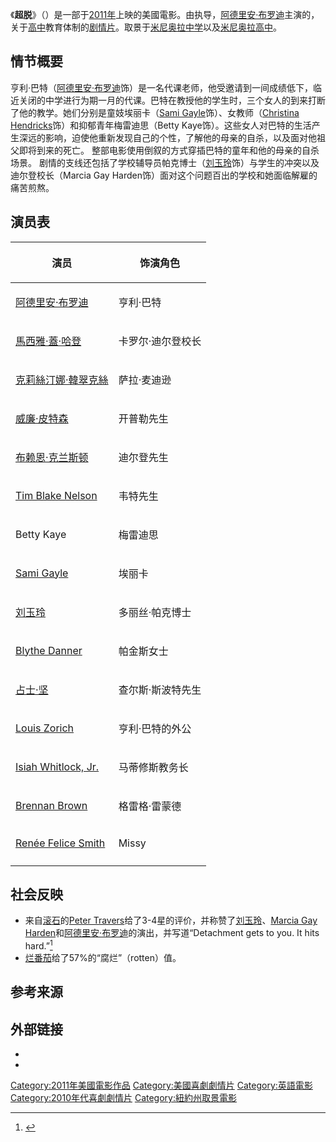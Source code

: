 {{Link style|time=2015-12-11T06:12:02+00:00}}
{{noteTA
|T=zh-hk:人間師格;zh-cn:超脱;zh-tw:人間師格;
|1=zh-hk:人間師格;zh-cn:超脱;zh-tw:人間師格;
}}
{{Infobox film
| name           = 超脱
| image          = Detachment poster.jpg
| alt            = <!-- see WP:ALT -->
| caption        = 
| director       = [[:en:Tony_Kaye_(director)|托尼·凯耶]]
| producer       = Greg Shapiro<br>Carl Lund<br>Bingo Gubelmann<br>Austin Stark<br>Benji Kohn<br>Chris Papavasiliou
| writer         = Carl Lund
| starring       =[[阿德里安·布罗迪|阿德里安·布罗迪]]<br>[[:en:Marcia_Gay_Harden|Marcia Gay Harden]]<br>[[:en:Christina_Hendricks|Christina Hendricks]]<br>[[威廉·彼德森|威廉·彼德森]]<br>[[:en:Bryan_Cranston|Bryan Cranston]]<br>[[:en:Tim_Blake_Nelson|Tim Blake Nelson]]<br>Betty Kaye<br>[[:en:Sami_Gayle|Sami Gayle]]<br>[[刘玉玲|刘玉玲]]<br>[[:en:Blythe_Danner|Blythe Danner]]<br>[[占士·坚|占士·坚]]
| music          = The Newton Brothers
| cinematography = 托尼·凯耶
| editing        = [[:en:Barry_Alexander_Brown|Barry Alexander Brown]]<br>Geoffrey Richman
| studio         = 
| distributor    = [[翠贝卡电影|翠贝卡电影]]
| released       = {{Film date|2011|4|25|Tribeca|2012|2||United States}}
| runtime        = 100分钟
| country        = {{美国}}
| language       = 英语
| budget         = 
| gross          = $1,481,646<ref>http://boxofficemojo.com/movies/?id=detachment.htm</ref>
}}

《'''超脱'''》（{{lang-en|''Detachment''}}）是一部于[[2011年電影|2011年]]上映的美國電影。由{{le|托尼·凱耶|Tony Kaye (director)}}执导，[[阿德里安·布罗迪|阿德里安·布罗迪]]主演的，关于[[高中|高中]]教育体制的[[剧情片|剧情片]]。取景于[[:en:Mineola_Middle_School_(New_York)|米尼奥拉中学]]以及[[:en:Mineola_High_School_(New_York)|米尼奥拉高中]]。

==情节概要==
亨利·巴特（[[阿德里安·布罗迪|阿德里安·布罗迪]]饰）是一名代课老师，他受邀请到一间成绩低下，临近关闭的中学进行为期一月的代课。巴特在教授他的学生时，三个女人的到来打断了他的教学。她们分别是童妓埃丽卡（[[:en:Sami_Gayle|Sami Gayle]]饰）、女教师（[[:en:Christina_Hendricks|Christina Hendricks]]饰）和抑郁青年梅雷迪思（Betty Kaye饰）。这些女人对巴特的生活产生深远的影响，迫使他重新发现自己的个性，了解他的母亲的自杀，以及面对他祖父即将到来的死亡。
整部电影使用倒叙的方式穿插巴特的童年和他的母亲的自杀场景。
剧情的支线还包括了学校辅导员帕克博士（[[刘玉玲|刘玉玲]]饰）与学生的冲突以及迪尔登校长（Marcia Gay Harden饰）面对这个问题百出的学校和她面临解雇的痛苦煎熬。

==演员表==
{| class="wikitable" border="1"
! 演员!! 饰演角色
|-
|[[阿德里安·布罗迪|阿德里安·布罗迪]]  || 亨利·巴特
|-
|[[馬西雅·蓋·哈登|馬西雅·蓋·哈登]]||卡罗尔·迪尔登校长
|-
|[[克莉絲汀娜·韓翠克絲|克莉絲汀娜·韓翠克絲]] ||萨拉·麦迪逊
|-
|[[:en:William_Petersen|威廉·皮特森]] ||开普勒先生
|-
|[[:en:Bryan_Cranston|布赖恩·克兰斯顿]] ||迪尔登先生
|-
|[[:en:Tim_Blake_Nelson|Tim Blake Nelson]] ||韦特先生
|-
|Betty Kaye||梅雷迪思
|-
|[[:en:Sami_Gayle|Sami Gayle]] ||埃丽卡
|-
|[[刘玉玲|刘玉玲]] ||多丽丝·帕克博士
|-
|[[:en:Blythe_Danner|Blythe Danner]]||帕金斯女士
|-
|[[占士·坚|占士·坚]]||查尔斯·斯波特先生
|-
|[[:en:Louis_Zorich|Louis Zorich]] ||亨利·巴特的外公
|-
|[[:en:Isiah_Whitlock,_Jr.|Isiah Whitlock, Jr.]]||马蒂修斯教务长

|-
|[[:en:Brennan_Brown|Brennan Brown]]||格雷格·雷蒙德

|-
|[[:en:Renée_Felice_Smith|Renée Felice Smith]]||Missy
|-
|}



==社会反映==
*来自[[滚石|滚石]]的[[:en:Peter_Travers|Peter Travers]]给了3-4星的评价，并称赞了[[刘玉玲|刘玉玲]]、[[:en:Marcia_Gay_Harden|Marcia Gay Harden]]和[[阿德里安·布罗迪|阿德里安·布罗迪]]的演出，并写道“Detachment gets to you. It hits hard.”<ref>{{Cite web |url=http://www.rollingstone.com/movies/reviews/detachment-20120315 |title=存档副本 |access-date=2013-05-01 |archive-date=2015-12-22 |archive-url=https://web.archive.org/web/20151222192251/http://www.rollingstone.com/movies/reviews/detachment-20120315 |dead-url=no }}</ref>
*[[烂番茄|烂番茄]]给了57%的“腐烂”（rotten）值。

==参考来源==
{{reflist}}

==外部链接==
* {{IMDb title|1683526|超脱}}
* {{rotten-tomatoes|id=detachment|title=超脱}}

{{DEFAULTSORT:Detachment}}
[[Category:2011年美國電影作品|Category:2011年美國電影作品]]
[[Category:美國喜劇劇情片|Category:美國喜劇劇情片]]
[[Category:英語電影|Category:英語電影]]
[[Category:2010年代喜劇劇情片|Category:2010年代喜劇劇情片]]
[[Category:紐約州取景電影|Category:紐約州取景電影]]